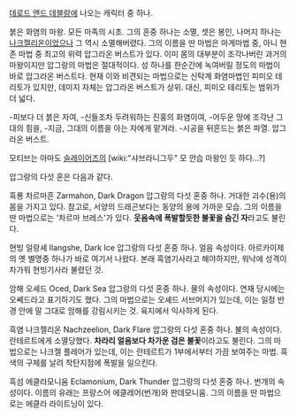 [[데로드 앤드 데블랑]]에 나오는 캐릭터 중 하나.

붉은 화염의 마왕. 모든 마족의 시초. 그의 혼중 하나는 소멸, 셋은 봉인, 나머지 하나는 [[나크젤리온]]이었으나 그 역시 소멸해버렸다.
그의 이름을 딴 마법은 마계마법 중, 아니 현존 마법 중 최고의 위력 압그라온 버스트가 있다. 이미 몸의 대부분이 조각나버린 과거의 마왕이지만 압그랑의 마법은 절대적이다. 성 하나를 한순간에 녹여버릴 정도의 마법이 바로 압그라온 버스트다. 현재 이와 비견되는 마법으로는 신탁계 화염마법인 피미오 테리토가 있지만, 데미지 자체는 압그라온 버스트가 상위. 대신, 피미오 테리토는 범위가 더 넓다.

-피보다 더 붉은 자여, 
-신들조차 두려워하는  진홍의 화염이여, 
-어두운 땅에 조각난 그대의 힘을, 
-지금, 그대의 이름을  아는 자에게 맡겨라. 
-시공을 뒤흔드는 붉은 파열. 압그라온 버스트.


모티브는 아마도 [[슬레이어즈]]의 [wiki:"샤브라니그두" 모 안습 마왕인 듯 하다...?]


압그랑의 다섯 혼은 다음과 같다.

흑룡 차르마흔 Zarmahon, Dark Dragon 
압그랑의 다섯 혼중 하나. 거대한 괴수(용)의 몸을 가지고 있다. 참고로, 서양의 드래곤보다는 동양의 용에 가까운 모습. 그의 이름을 딴 마법으로는 '차르마 브레스'가 있다. '''웃음속에 폭발할듯한 불꽃을 숨긴 자'''라고도 불린다.

현빙 일랑셰 Ilangshe, Dark Ice 
압그랑의 다섯 혼중 하나. 얼음 속성이다. 아르카이제의 옛 별명중 하나가 바로 여기서 나왔다. 본래 흑염기사라고 해야하지만, 워낙에 성격이 차가워 현빙기사라 불렸던 것. 

암해 오셰드 Oced, Dark Sea 
압그랑의 다섯 혼중 하나. 물의 속성이다. 연재 당시에는 오쎼드라고 표기하기도 했다.
그의 마법으로는 오셰드 서브머지가 있는데, 이는 일정 반경 안에 말 그대로 암해를 강림시키는 것. 육지에서 익사하게 된다.

흑염 나크젤리온 Nachzeelion, Dark Flare 
압그랑의 다섯 혼중 하나. 불의 속성이다. 란테르트에게 소멸당했다. '''차라리 얼음보다 차가운 검은 불꽃'''이라고도 불린다. 그의 마법으로는 나크젤 플레어가 있는데, 이는 란테르트가 1부에서부터 가끔 보여주는 마법. 흑색의 구체를 날려 착탄지점에 폭발을 일으킨다.

흑섬 에클라모니움 Eclamonium, Dark Thunder 
압그랑의 다섯 혼중 하나. 번개의 속성이다. 이름의 유래는 프랑스어 에클레어(번개)와 판데모니움. 그의 이름을 딴 마법으로는 에클라 라이트닝이 있다.
